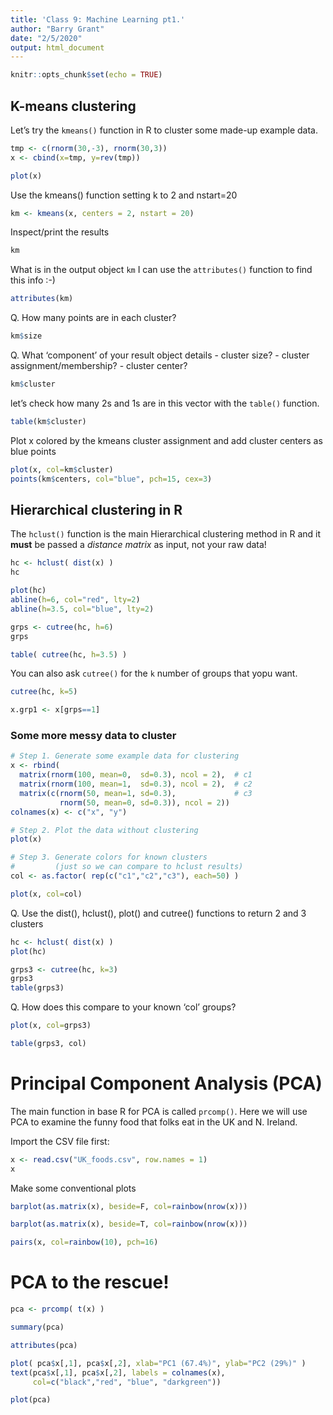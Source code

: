 ```yaml
---
title: 'Class 9: Machine Learning pt1.'
author: "Barry Grant"
date: "2/5/2020"
output: html_document
---
```


```r
knitr::opts_chunk$set(echo = TRUE)
```

## K-means clustering

Let's try the `kmeans()` function in R to cluster some made-up example data.

```r
tmp <- c(rnorm(30,-3), rnorm(30,3))
x <- cbind(x=tmp, y=rev(tmp))

plot(x)

```

Use the kmeans() function setting k to 2 and nstart=20 
```r
km <- kmeans(x, centers = 2, nstart = 20)
```

Inspect/print the results 
```r
km
```

What is in the output object `km` I can use the `attributes()` function to find this info :-)

```r
attributes(km)
```

Q. How many points are in each cluster?
```r
km$size
```

Q. What ‘component’ of your result object details 
      - cluster size?
      - cluster assignment/membership? 
      - cluster center?

```r
km$cluster
```

let's check how many 2s and 1s are in this vector with the `table()` function.

```r
table(km$cluster)
```


Plot x colored by the kmeans cluster assignment and 
      add cluster centers as blue points
      
```r
plot(x, col=km$cluster)
points(km$centers, col="blue", pch=15, cex=3)
```
      

## Hierarchical clustering in R 

The `hclust()` function is the main Hierarchical clustering method in R and it **must** be passed a *distance matrix* as input, not your raw data!

```r
hc <- hclust( dist(x) )
hc
```

```r
plot(hc)
abline(h=6, col="red", lty=2)
abline(h=3.5, col="blue", lty=2)

```

```r
grps <- cutree(hc, h=6)
grps
```

```r
table( cutree(hc, h=3.5) )
```

You can also ask `cutree()` for the `k` number of groups that yopu want.

```r
cutree(hc, k=5)
```



```r
x.grp1 <- x[grps==1]
```


### Some more messy data to cluster

```r
# Step 1. Generate some example data for clustering
x <- rbind(
  matrix(rnorm(100, mean=0,  sd=0.3), ncol = 2),  # c1
  matrix(rnorm(100, mean=1,  sd=0.3), ncol = 2),  # c2
  matrix(c(rnorm(50, mean=1, sd=0.3),             # c3
           rnorm(50, mean=0, sd=0.3)), ncol = 2))
colnames(x) <- c("x", "y")

# Step 2. Plot the data without clustering
plot(x)

# Step 3. Generate colors for known clusters 
#         (just so we can compare to hclust results)
col <- as.factor( rep(c("c1","c2","c3"), each=50) ) 

plot(x, col=col)
```

Q. Use the dist(), hclust(), plot() and cutree()
      functions to return 2 and 3 clusters 

```r
hc <- hclust( dist(x) )
plot(hc)
```
  
```r
grps3 <- cutree(hc, k=3)
grps3
table(grps3)
```
    
Q. How does this compare to your known 'col' groups?

```r
plot(x, col=grps3)
```

```r
table(grps3, col)
```


# Principal Component Analysis (PCA)

The main function in base R for PCA is called `prcomp()`. Here we will use PCA to examine the funny food that folks eat in the UK and N. Ireland.

Import the CSV file first:

```r
x <- read.csv("UK_foods.csv", row.names = 1)
x
```

Make some conventional plots
```r
barplot(as.matrix(x), beside=F, col=rainbow(nrow(x)))
```


```r
barplot(as.matrix(x), beside=T, col=rainbow(nrow(x)))
```


```r
pairs(x, col=rainbow(10), pch=16)
```

# PCA to the rescue!

```r
pca <- prcomp( t(x) )
```

```r
summary(pca)
```

```r
attributes(pca)
```


```r
plot( pca$x[,1], pca$x[,2], xlab="PC1 (67.4%)", ylab="PC2 (29%)" )
text(pca$x[,1], pca$x[,2], labels = colnames(x), 
     col=c("black","red", "blue", "darkgreen"))
```


```r
plot(pca)
```

